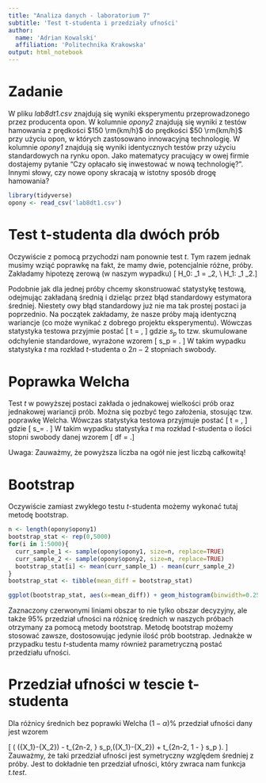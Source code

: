 ```yaml
---
title: "Analiza danych - laboratorium 7"
subtitle: 'Test t-studenta i przedziały ufności' 
author: 
  name: 'Adrian Kowalski'
  affiliation: 'Politechnika Krakowska'
output: html_notebook
---
```


# Zadanie 

W pliku *lab8dt1.csv* znajdują się wyniki eksperymentu przeprowadzonego przez producenta opon. W kolumnie *opony2* znajdują się wyniki z testów hamowania z prędkości $150 \rm{km/h}$ do prędkości $50 \rm{km/h}$ przy użyciu opon, w których zastosowano innowacyjną technologię. W kolumnie *opony1* znajdują się wyniki identycznych testów przy użyciu standardowych na rynku opon. Jako matematycy pracujący w owej firmie dostajemy pytanie "Czy opłacało się inwestować w nową technologię?". Innymi słowy, czy nowe opony skracają w istotny sposób drogę hamowania?


```r
library(tidyverse)
opony <- read_csv('lab8dt1.csv')
```

# Test t-studenta dla dwóch prób

Oczywiście z pomocą przychodzi nam ponownie test $t$. Tym razem jednak musimy wziąć poprawkę na fakt, że mamy dwie, potencjalnie różne, próby. Zakładamy hipotezę zerową (w naszym wypadku)
\[ H_0: \mu_1 = \mu_2, \\ H_1: \mu_1 \neq \mu_2.\]

Podobnie jak dla jednej próby chcemy skonstruować statystykę testową, odejmując zakładaną średnią i dzieląc przez błąd standardowy estymatora średniej. Niestety owy błąd standardowy już nie ma tak prostej postaci ja poprzednio. Na początek zakładamy, że nasze próby mają identyczną wariancje (co może wynikać z dobrego projektu eksperymentu). Wówczas statystyka testowa przyjmie postać
\[ t = \frac{(\bar{X_1} - \bar{X_2}) - (\mu_1 - \mu_2)}{s_p\sqrt{\frac{2}{n}}}, \]
gdzie $s_p$ to tzw. skumulowane odchylenie standardowe, wyrażone wzorem
\[ s_p = \sqrt{\frac{s^2_{X_1} + s^2_{X_2}}{2}}. \]
W takim wypadku statystyka $t$ ma rozkład $t$-studenta o $2n-2$ stopniach swobody.

# Poprawka Welcha

Test $t$ w powyższej postaci zakłada o jednakowej wielkości prób oraz jednakowej wariancji prób. Można się pozbyć tego założenia, stosując tzw. poprawkę Welcha. Wówczas statystyka testowa przyjmuje postać
\[ t = \frac{(\bar{X_1} - \bar{X_2}) - (\mu_1-\mu_2)}{s_\Delta}, \]
gdzie 
\[ s_\Delta = \sqrt{\frac{s^2_1}{n_1} + \frac{s_2^2}{n_2}}. \]
W takim wypadku statystyka $t$ ma rozkład $t$-studenta o ilości stopni swobody danej wzorem
\[ df = \frac{\left( \frac{s_1^2}{n_1} + \frac{s_2^2}{n_2} \right)}{ \frac{\left( \frac{s_1^2}{n_1} \right)^2}{n_1 - 1} + \frac{\left( \frac{s_2^2}{n_2} \right)^2}{n_2 - 1}}.\]

Uwaga: Zauważmy, że powyższa liczba na ogół nie jest liczbą całkowitą!

# Bootstrap

Oczywiście zamiast zwykłego testu $t$-studenta możemy wykonać tutaj metodę bootstrap.
```r
n <- length(opony$opony1)
bootstrap_stat <- rep(0,5000)
for(i in 1:5000){
  curr_sample_1 <- sample(opony$opony1, size=n, replace=TRUE)
  curr_sample_2 <- sample(opony$opony2, size=n, replace=TRUE)
  bootstrap_stat[i] <- mean(curr_sample_1) - mean(curr_sample_2)
}
bootstrap_stat <- tibble(mean_diff = bootstrap_stat)
```

```r
ggplot(bootstrap_stat, aes(x=mean_diff)) + geom_histogram(binwidth=0.25) + geom_vline(xintercept=c(quantile(bootstrap_stat$mean_diff, 0.025),quantile(bootstrap_stat$mean_diff, 0.975)), linetype='dashed', color='red')
```

Zaznaczony czerwonymi liniami obszar to nie tylko obszar decyzyjny, ale także $95\%$ przedział ufności na różnicę średnich w naszych próbach otrzymany za pomocą metody bootstrap. Metodę bootstrap możemy stosować zawsze, dostosowując jedynie ilość prób bootstrap. Jednakże w przypadku testu $t$-studenta mamy również parametryczną postać przedziału ufności.

# Przedział ufności w tescie t-studenta

Dla różnicy średnich bez poprawki Welcha $(1-\alpha)\%$ przedział ufności dany jest wzorem

\[ \left( (\bar{X_1}-\bar{X_2}) - t_{2n-2, \frac{\alpha}{2}} \cdot s_p\sqrt{\frac{2}{n}},(\bar{X_1}-\bar{X_2}) + t_{2n-2, 1 - \frac{\alpha}{2}} \cdot s_p\sqrt{\frac{2}{n}} \right). \]
Zauważmy, że taki przedział ufności jest symetryczny względem średniej z próby. Jest to dokładnie ten przedział ufności, który zwraca nam funkcja *t.test*.